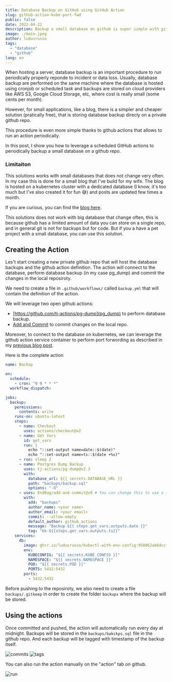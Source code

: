 ```yaml
---
title: Database Backup on GitHub using GitHub Action
slug: github-action-kube-port-fwd
public: false
date: 2022-04-22
description: Backup a small database on github is super simple with github actions.
image: ./main.jpeg
author: ludusrusso
tags:
  - "database"
  - "github"
lang: en
---
```


When hosting a server, database backup is an important procedure to run periodically properly reponde to incident or data loss.
Usually, database backup are performed on the same machine where the database is hosted using cronjob or scheduled task and
backups are stored on cloud providers like AWS S3, Google Cloud Storage, etc, where cost is really small (some cents per month).

However, for small applications, like a blog, there is a simpler and cheaper solution (pratically free), that is storing database backup
direcly on a private github repo.

This procedure is even more simple thanks to github actions that allows to run an action periodically.

In this post, I show you how to leverage a scheduled GitHub actions to periodically backup a small database on a github repo.

### Limitaiton

This solutions works with small databases that does not change very often. In my case this is done for a small blog that I've build for
my wife. The blog is hosted on a kubernetes cluster with a dedicated database (I know, it's too much but I've also created it for fun 😅)
and posts are updated few times a month.

If you are curious, you can find the [blog here](https://github.com/farmaceutica-younger/www.farmaceuticayounger.science).

This solutions does not work with big database that change often, this is because github has a limited amount of data you can store on
a single repo, and in general git is not for backups but for code. But if you a have a pet project with a small database, you can use this solution.

## Creating the Action

Les't start creating a new private github repo that will host the database backups and the github action definition.
The action will connect to the database, perform database backup (in my case pg_dump) and commit the changes in the local reposiroty.

We need to create a file in `.github/workflows/` called `backup.yml` that will contain the definition of the action.

We will leverage two open github actions:

- [https://github.com/tj-actions/pg-dump](pg_dump) to perform database backup.
- [Add and Commit](https://github.com/EndBug/add-and-commit) to commit changes on the local repo.

Moreover, to connect to the database on kubernetes, we can leverage the github action service container to perform port forwording as
described in my [previous blog post](/2022/04/github-action-kube-port-fwd).

Here is the complete action

```yaml
name: Backup

on:
  schedule:
    - cron: "0 0 * * *"
  workflow_dispatch:

jobs:
  backup:
    permissions:
      contents: write
    runs-on: ubuntu-latest
    steps:
      - name: Checkout
        uses: actions/checkout@v2
      - name: Get Vars
        id: get_vars
        run: |
          echo "::set-output name=date::$(date)"
          echo "::set-output name=ts::$(date +%s)"
      - run: sleep 2
      - name: Postgres Dump Backup
        uses: tj-actions/pg-dump@v2.3
        with:
          database_url: ${{ secrets.DATABASE_URL }}
          path: "backups/backup.sql"
          options: "-O"
      - uses: EndBug/add-and-commit@v9 # You can change this to use a specific version.
        with:
          add: "backups"
          author_name: <your name>
          author_email: <your email>
          commit: --allow-empty
          default_author: github_actions
          message: "Backup ${{ steps.get_vars.outputs.date }}"
          tag: "bk-${{steps.get_vars.outputs.ts}}"
    services:
      db:
        image: ghcr.io/ludusrusso/kubectl-with-env-config:958062ab64ccfa815aa2f931c03f72a2a670232a
        env:
          KUBECONFIG: "${{ secrets.KUBE_CONFIG }}"
          NAMESPACE: "${{ secrets.NAMESPACE }}"
          POD: "${{ secrets.POD }}"
          PORTS: 5432:5432
        ports:
          - 5432:5432
```

Before pushing to the reposiroty, we also need to create a file `backups/.gitkeep` in order to create the folder `backups` where
the backup will be stored.

## Using the actions

Once committed and pushed, the action will automatically run every day at midnight. Backups will be stored
in the `backups/bakckps.sql` file in the github repo. And each backup will be tagged with timestamp
of the backup itself.

![commits](./commits.png)
![tags](./tags.png)

You can also run the action manually on the "action" tab on github.

![run](./run.png)
